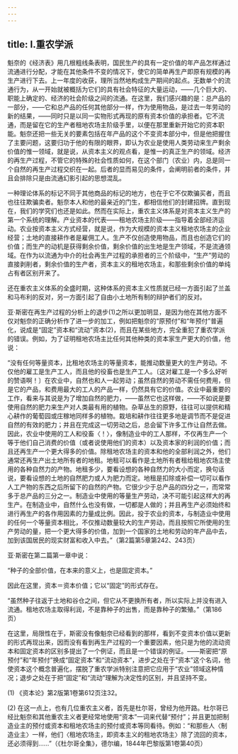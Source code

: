 ```yaml
---
---
---
```

title: Ⅰ.重农学派
---



魁奈的《经济表》用几根粗线条表明，国民生产的具有一定价值的年产品怎样通过流通进行分配，才能在其他条件不变的情况下，使它的简单再生产即原有规模的再生产进行下去。上一年度的收获，理所当然地构成生产期间的起点。无数单个的流通行为，从一开始就被概括为它们的具有社会特征的大量运动，——几个巨大的、职能上确定的、经济的社会阶级之间的流通。在这里，我们感兴趣的是：总产品的一部分，——它和总产品的任何其他部分一样，作为使用物品，是过去一年劳动的新的结果，——同时只是以同一实物形式再现的原有资本价值的承担者。它不流通，而是留在它的生产者租地农场主阶级手里，以便在那里重新开始它的资本职能。魁奈还把一些无关的要素包括在年产品的这个不变资本部分中，但是他把握住了主要问题，这要归功于他的有限的眼界，即认为农业是使用人类劳动来生产剩余价值的惟一领域，就是说，从资本主义的观点看，是惟一的真正生产的领域。经济的再生产过程，不管它的特殊的社会性质如何，在这个部门（农业）内，总是同一个自然的再生产过程交织在一起。后者的显而易见的条件，会阐明前者的条件，并且会排除只是由流通幻影引起的思想混乱。

一种理论体系的标记不同于其他商品的标记的地方，也在于它不仅欺骗买者，而且也往往欺骗卖者。魁奈本人和他的最亲近的门生，都相信他们的封建招牌。直到现在，我们的学究们也还是如此。然而在实际上，重农主义体系是对资本主义生产的第一个系统的理解。产业资本的代表——租地农场主阶级——指导着全部经济运动。农业按资本主义方式经营，就是说，作为大规模的资本主义租地农场主的企业经营；土地的直接耕作者是雇佣工人。生产不仅创造使用物品，而且也创造它们的价值；而生产的动机是获得剩余价值，剩余价值的出生地是生产领域，不是流通领域。在作为以流通为中介的社会再生产过程的承担者的三个阶级中，“生产”劳动的直接剥削者，剩余价值的生产者，资本主义的租地农场主，和那些剩余价值的单纯占有者区别开来了。

还在重农主义体系的全盛时期，这种体系的资本主义性质就已经一方面引起了兰盖和马布利的反对，另一方面引起了自由小土地所有制的辩护者们的反对。

亚·斯密在再生产过程的分析上的退步(1)之所以更加明显，是因为他在其他方面不仅对魁奈的正确分析作了进一步的加工，例如把魁奈的“原预付”和“年预付”普遍化，说成是“固定”资本和“流动”资本(2)，而且在某些地方，完全重犯了重农学派的错误。例如，为了证明租地农场主比任何其他种类的资本家生产更大的价值，他说：

“没有任何等量资本，比租地农场主的等量资本，能推动数量更大的生产劳动。不仅他的雇工是生产工人，而且他的役畜也是生产工人。〔这对雇工是一个多么好听的赞语啊！〕在农业中，自然也和人一起劳动；虽然自然的劳动不需任何费用，但是它的产品，和费用最大的工人的产品一样，仍然具有它的价值。农业中最重要的工作，看来与其说是为了增加自然的肥力，——虽然它也这样做，——不如说是要使用自然的肥力来生产对人类最有用的植物。杂草丛生的原野，往往可以提供和精心耕作的葡萄园或庄稼地同样多的植物。栽培和耕作往往更多地是调节而不是促进自然的有效的肥力；并且在完成这一切劳动之后，总会留下许多工作让自然去做。因此，农业中使用的工人和役畜〈！〉，像制造业中的工人那样，不仅再生产一个等于他们自己消费的价值（或者说使用他们的资本）以及资本家的利润的价值；而且还再生产一个更大得多的价值。除租地农场主的资本和他的全部利润之外，他们通常还再生产出土地所有者的地租。地租可以看作是土地所有者租给租地农场主使用的各种自然力的产物。地租多少，要看设想的各种自然力的大小而定，换句话说，要看设想的土地的自然肥力或人为肥力而定。地租是扣除或补偿一切可以看作人工产物的东西之后所留下的自然的产物。它很少少于总产品的四分之一，而常常多于总产品的三分之一。制造业中使用的等量生产劳动，决不可能引起这样大的再生产。在制造业中，自然什么也没有做，一切都是人做的；并且再生产必须始终和进行再生产的各作用因素的力量成比例。因此，投于农业的资本，与制造业中使用的任何一个等量资本相比，不仅推动数量较大的生产劳动，而且按照它所使用的生产劳动的量，把一个更大得多的价值，加到一个国家的土地和劳动的年产品中去，加到该国居民的现实财富和收入中去。”（第2篇第5章第242、243页）

亚·斯密在第二篇第一章中说：

“种子的全部价值，在本来的意义上，也是固定资本。”

因此在这里，资本＝资本价值；它以“固定”的形式存在。

“虽然种子往返于土地和谷仓之间，但它从不更换所有者，所以实际上并没有进入流通。租地农场主取得利润，不是靠种子的出售，而是靠种子的繁殖。”（第186页）

在这里，局限性在于，斯密没有像魁奈已经看到的那样，看到不变资本价值以更新的形式再现出来，因而没有看到再生产过程的一个重要因素，他只是为他的流动资本和固定资本的区别多提出了一个例证，而且是一个错误的例证。——斯密把“原预付”和“年预付”换成“固定资本”和“流动资本”，进步之处在于“资本”这个名词，他使资本这个概念普遍化，摆脱了重农学派特别注意把它应用于“农业”领域这种情况；退步之处在于把“固定”和“流动”理解为决定性的区别，并且坚持不变。

(1) 《资本论》第2版第1卷第612页注32。

(2) 在这一点上，也有几位重农主义者，首先是杜尔哥，曾经为他开路。杜尔哥已经比魁奈和其他重农主义者更经常地使用“资本”一词来代替“预付”；并且更加把制造业主的预付或资本和租地农场主的预付或资本等同看待。例如：“和那些人〈制造业主〉一样，他们〈租地农场主，即资本主义的租地农场主〉除了流回的资本，还必须得到……”（《杜尔哥全集》，德尔编，1844年巴黎版第1卷第40页）